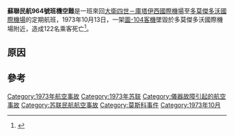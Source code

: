 
{{Infobox Airliner accident
|name        = 蘇聯民航964號班機空難
|image       = Aeroflot Tupolev Tu-104B at Arlanda, July 1968.jpg
|caption     = 与失事客机相似的图-104
|date        = 1973年10月13日
|Type        = [[空間定向障礙|空間定向障礙]]
|Site        = {{USSR}}[[多莫傑多沃國際機場|多莫傑多沃國際機場]]西北方16公里
|coordinates =  
|Passengers  = 114
|Crew        = 8
|Fatalities  = 122
|Survivors   = 0
|Aircraft Type = [[圖-104|圖-104]]B
|Origin      = {{USSR}}[[格鲁吉亚苏维埃社会主义共和国|格魯吉亞]][[大衛四世－庫塔伊西國際機場|大衛四世－庫塔伊西國際機場]]
|stopover    =
|Destination = {{USSR}}[[多莫傑多沃國際機場|多莫傑多沃國際機場]]
|Operator    = [[俄羅斯航空|蘇聯民航]]
|Tail Number = CCCP-42486
}}

'''蘇聯民航964號班機空難'''是一班來回[[大衛四世－庫塔伊西國際機場|大衛四世－庫塔伊西國際機場]]至[[多莫傑多沃國際機場|多莫傑多沃國際機場]]的定期航班，1973年10月13日，一架[[圖-104|圖-104]][[客機|客機]]墜毀於多莫傑多沃國際機場附近，造成122名乘客死亡<ref name=asn>{{cite web |url=http://aviation-safety.net/database/record.php?id=19731013-0 |title=Accident synopsis, Tupolev Tu-104 CCCP-42486 |publisher=Aviation-safety.net date= |accessdate=2012-12-30 |archive-date=2013-04-10 |archive-url=https://www.webcitation.org/6Fmc4cHqT?url=http://aviation-safety.net/database/record.php?id=19731013-0 |dead-url=no }}</ref>。

==原因==


==參考==
{{Reflist}}

{{1973年航空事故}}
[[Category:1973年航空事故|Category:1973年航空事故]]
[[Category:1973年苏联|Category:1973年苏联]]
[[Category:儀器故障引起的航空事故|Category:儀器故障引起的航空事故]]
[[Category:苏联民航航空事故|Category:苏联民航航空事故]]
[[Category:莫斯科事件|Category:莫斯科事件]]
[[Category:1973年10月|Category:1973年10月]]